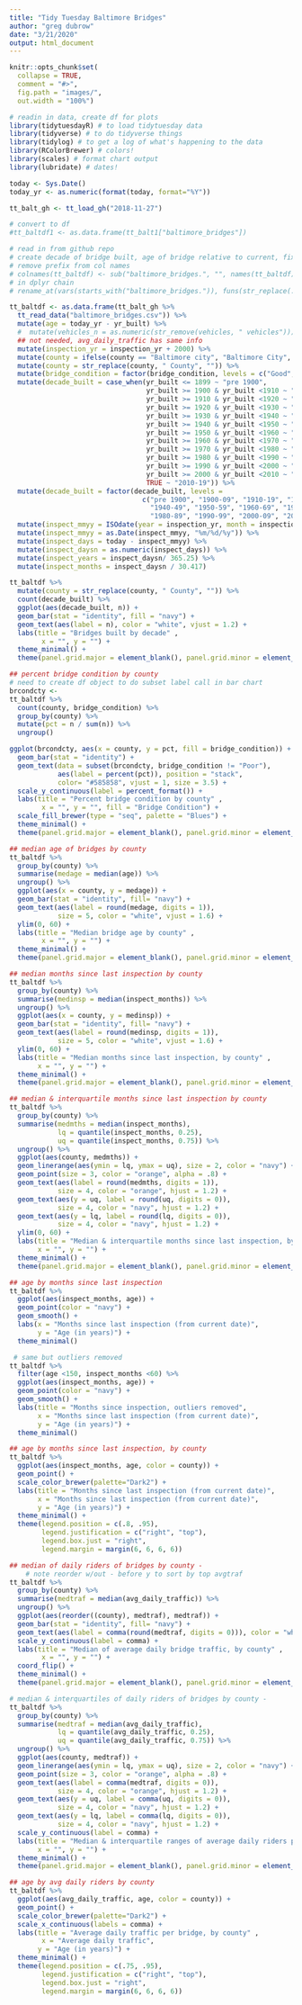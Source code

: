 ```yaml
---
title: "Tidy Tuesday Baltimore Bridges"
author: "greg dubrow"
date: "3/21/2020"
output: html_document
---
```


```r
knitr::opts_chunk$set(
  collapse = TRUE,
  comment = "#>",
  fig.path = "images/",
  out.width = "100%") 
```

```r
# readin in data, create df for plots
library(tidytuesdayR) # to load tidytuesday data
library(tidyverse) # to do tidyverse things
library(tidylog) # to get a log of what's happening to the data
library(RColorBrewer) # colors!
library(scales) # format chart output
library(lubridate) # dates!
```

```r
today <- Sys.Date()
today_yr <- as.numeric(format(today, format="%Y"))

tt_balt_gh <- tt_load_gh("2018-11-27")

# convert to df
#tt_baltdf1 <- as.data.frame(tt_balt1["baltimore_bridges"]) 

# read in from github repo
# create decade of bridge built, age of bridge relative to current, fix county
# remove prefix from col names
# colnames(tt_baltdf) <- sub("baltimore_bridges.", "", names(tt_baltdf), fixed = TRUE)
# in dplyr chain 
# rename_at(vars(starts_with("baltimore_bridges.")), funs(str_replace(., "baltimore_bridges.", "")))

tt_baltdf <- as.data.frame(tt_balt_gh %>%
  tt_read_data("baltimore_bridges.csv")) %>%
  mutate(age = today_yr - yr_built) %>%
  #  mutate(vehicles_n = as.numeric(str_remove(vehicles, " vehicles")))
  ## not needed, avg_daily_traffic has same info
  mutate(inspection_yr = inspection_yr + 2000) %>%
  mutate(county = ifelse(county == "Baltimore city", "Baltimore City", county)) %>% 
  mutate(county = str_replace(county, " County", "")) %>%
  mutate(bridge_condition = factor(bridge_condition, levels = c("Good", "Fair", "Poor"))) %>%
  mutate(decade_built = case_when(yr_built <= 1899 ~ "pre 1900", 
                                  yr_built >= 1900 & yr_built <1910 ~ "1900-09",
                                  yr_built >= 1910 & yr_built <1920 ~ "1910-19",
                                  yr_built >= 1920 & yr_built <1930 ~ "1920-29",
                                  yr_built >= 1930 & yr_built <1940 ~ "1930-39",
                                  yr_built >= 1940 & yr_built <1950 ~ "1940-49",
                                  yr_built >= 1950 & yr_built <1960 ~ "1950-59",
                                  yr_built >= 1960 & yr_built <1970 ~ "1960-69",
                                  yr_built >= 1970 & yr_built <1980 ~ "1970-79",
                                  yr_built >= 1980 & yr_built <1990 ~ "1980-89",
                                  yr_built >= 1990 & yr_built <2000 ~ "1990-99",
                                  yr_built >= 2000 & yr_built <2010 ~ "2000-09",
                                  TRUE ~ "2010-19")) %>%
  mutate(decade_built = factor(decade_built, levels = 
                                 c("pre 1900", "1900-09", "1910-19", "1920-29", "1930-39",
                                   "1940-49", "1950-59", "1960-69", "1970-79", 
                                   "1980-89", "1990-99", "2000-09", "2010-19"))) %>%
  mutate(inspect_mmyy = ISOdate(year = inspection_yr, month = inspection_mo, day = "01")) %>%
  mutate(inspect_mmyy = as.Date(inspect_mmyy, "%m/%d/%y")) %>%
  mutate(inspect_days = today - inspect_mmyy) %>%
  mutate(inspect_daysn = as.numeric(inspect_days)) %>%
  mutate(inspect_years = inspect_daysn/ 365.25) %>%
  mutate(inspect_months = inspect_daysn / 30.417)

```


```r
tt_baltdf %>% 
  mutate(county = str_replace(county, " County", "")) %>%
  count(decade_built) %>%
  ggplot(aes(decade_built, n)) +
  geom_bar(stat = "identity", fill = "navy") +
  geom_text(aes(label = n), color = "white", vjust = 1.2) +
  labs(title = "Bridges built by decade" ,
        x = "", y = "") +
  theme_minimal() +
  theme(panel.grid.major = element_blank(), panel.grid.minor = element_blank())
```

```r
## percent bridge condition by county
# need to create df object to do subset label call in bar chart
brcondcty <- 
tt_baltdf %>%
  count(county, bridge_condition) %>%
  group_by(county) %>%
  mutate(pct = n / sum(n)) %>%
  ungroup() 

ggplot(brcondcty, aes(x = county, y = pct, fill = bridge_condition)) +
  geom_bar(stat = "identity") +
  geom_text(data = subset(brcondcty, bridge_condition != "Poor"), 
            aes(label = percent(pct)), position = "stack", 
            color= "#585858", vjust = 1, size = 3.5) +
  scale_y_continuous(label = percent_format()) +
  labs(title = "Percent bridge condition by county" , 
        x = "", y = "", fill = "Bridge Condition") +
  scale_fill_brewer(type = "seq", palette = "Blues") +
  theme_minimal() +
  theme(panel.grid.major = element_blank(), panel.grid.minor = element_blank())
```

```r
## median age of bridges by county
tt_baltdf %>%
  group_by(county) %>%
  summarise(medage = median(age)) %>%
  ungroup() %>%
  ggplot(aes(x = county, y = medage)) +
  geom_bar(stat = "identity", fill= "navy") +
  geom_text(aes(label = round(medage, digits = 1)), 
            size = 5, color = "white", vjust = 1.6) +
  ylim(0, 60) +
  labs(title = "Median bridge age by county" , 
        x = "", y = "") +
  theme_minimal() +
  theme(panel.grid.major = element_blank(), panel.grid.minor = element_blank())
```

```r

## median months since last inspection by county
tt_baltdf %>%
  group_by(county) %>%
  summarise(medinsp = median(inspect_months)) %>%
  ungroup() %>%
  ggplot(aes(x = county, y = medinsp)) +
  geom_bar(stat = "identity", fill= "navy") +
  geom_text(aes(label = round(medinsp, digits = 1)), 
            size = 5, color = "white", vjust = 1.6) +
  ylim(0, 60) +
  labs(title = "Median months since last inspection, by county" , 
       x = "", y = "") +
  theme_minimal() +
  theme(panel.grid.major = element_blank(), panel.grid.minor = element_blank())
```

```r
## median & interquartile months since last inspection by county
tt_baltdf %>%
  group_by(county) %>%
  summarise(medmths = median(inspect_months),
            lq = quantile(inspect_months, 0.25),
            uq = quantile(inspect_months, 0.75)) %>%
  ungroup() %>%
  ggplot(aes(county, medmths)) +
  geom_linerange(aes(ymin = lq, ymax = uq), size = 2, color = "navy") +
  geom_point(size = 3, color = "orange", alpha = .8) +
  geom_text(aes(label = round(medmths, digits = 1)), 
            size = 4, color = "orange", hjust = 1.2) +
  geom_text(aes(y = uq, label = round(uq, digits = 0)), 
            size = 4, color = "navy", hjust = 1.2) +
  geom_text(aes(y = lq, label = round(lq, digits = 0)), 
            size = 4, color = "navy", hjust = 1.2) +
  ylim(0, 60) +
  labs(title = "Median & interquartile months since last inspection, by county" , 
       x = "", y = "") +
  theme_minimal() +
  theme(panel.grid.major = element_blank(), panel.grid.minor = element_blank())
```

```r
## age by months since last inspection
tt_baltdf %>%
  ggplot(aes(inspect_months, age)) +
  geom_point(color = "navy") +
  geom_smooth() +
  labs(x = "Months since last inspection (from current date)",
       y = "Age (in years)") +
  theme_minimal()
```

```r
 # same but outliers removed
tt_baltdf %>%
  filter(age <150, inspect_months <60) %>%
  ggplot(aes(inspect_months, age)) +
  geom_point(color = "navy") +
  geom_smooth() +
  labs(title = "Months since inspection, outliers removed", 
       x = "Months since last inspection (from current date)",
       y = "Age (in years)") +
  theme_minimal()
```

```r
## age by months since last inspection, by county
tt_baltdf %>%
  ggplot(aes(inspect_months, age, color = county)) +
  geom_point() +
  scale_color_brewer(palette="Dark2") +
  labs(title = "Months since last inspection (from current date)", 
       x = "Months since last inspection (from current date)",
       y = "Age (in years)") +
  theme_minimal() +
  theme(legend.position = c(.8, .95),
        legend.justification = c("right", "top"),
        legend.box.just = "right",
        legend.margin = margin(6, 6, 6, 6))
```

```r
## median of daily riders of bridges by county - 
    # note reorder w/out - before y to sort by top avgtraf
tt_baltdf %>%
  group_by(county) %>%
  summarise(medtraf = median(avg_daily_traffic)) %>%
  ungroup() %>%
  ggplot(aes(reorder((county), medtraf), medtraf)) +
  geom_bar(stat = "identity", fill= "navy") +
  geom_text(aes(label = comma(round(medtraf, digits = 0))), color = "white", hjust = 1.2) +
  scale_y_continuous(label = comma) +
  labs(title = "Median of average daily bridge traffic, by county" ,
        x = "", y = "") +
  coord_flip() +
  theme_minimal() +
  theme(panel.grid.major = element_blank(), panel.grid.minor = element_blank())
```

```r
# median & interquartiles of daily riders of bridges by county -
tt_baltdf %>%
  group_by(county) %>%
  summarise(medtraf = median(avg_daily_traffic),
            lq = quantile(avg_daily_traffic, 0.25),
            uq = quantile(avg_daily_traffic, 0.75)) %>%
  ungroup() %>%
  ggplot(aes(county, medtraf)) +
  geom_linerange(aes(ymin = lq, ymax = uq), size = 2, color = "navy") +
  geom_point(size = 3, color = "orange", alpha = .8) +
  geom_text(aes(label = comma(medtraf, digits = 0)), 
            size = 4, color = "orange", hjust = 1.2) +
  geom_text(aes(y = uq, label = comma(uq, digits = 0)), 
            size = 4, color = "navy", hjust = 1.2) +
  geom_text(aes(y = lq, label = comma(lq, digits = 0)), 
            size = 4, color = "navy", hjust = 1.2) +
  scale_y_continuous(label = comma) +
  labs(title = "Median & interquartile ranges of average daily riders per bridge, by county" , 
       x = "", y = "") +
  theme_minimal() +
  theme(panel.grid.major = element_blank(), panel.grid.minor = element_blank())
```

```r
## age by avg daily riders by county
tt_baltdf %>%
  ggplot(aes(avg_daily_traffic, age, color = county)) +
  geom_point() +
  scale_color_brewer(palette="Dark2") +
  scale_x_continuous(labels = comma) +
  labs(title = "Average daily traffic per bridge, by county" , 
        x = "Average daily traffic",
       y = "Age (in years)") +
  theme_minimal() +
  theme(legend.position = c(.75, .95),
        legend.justification = c("right", "top"),
        legend.box.just = "right",
        legend.margin = margin(6, 6, 6, 6))
```
